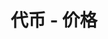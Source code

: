 ---
title: '代币 - 价格'
openapi: '/cn/api-reference/openapi-cn.json GET /token/v1/{chain}/{tokenAddress}/prices'
---